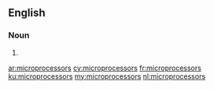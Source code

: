 ==English==

===Noun===
{{head|en|plural}}

# {{plural of|microprocessor|lang=en}}

[[ar:microprocessors]]
[[cy:microprocessors]]
[[fr:microprocessors]]
[[ku:microprocessors]]
[[my:microprocessors]]
[[nl:microprocessors]]
